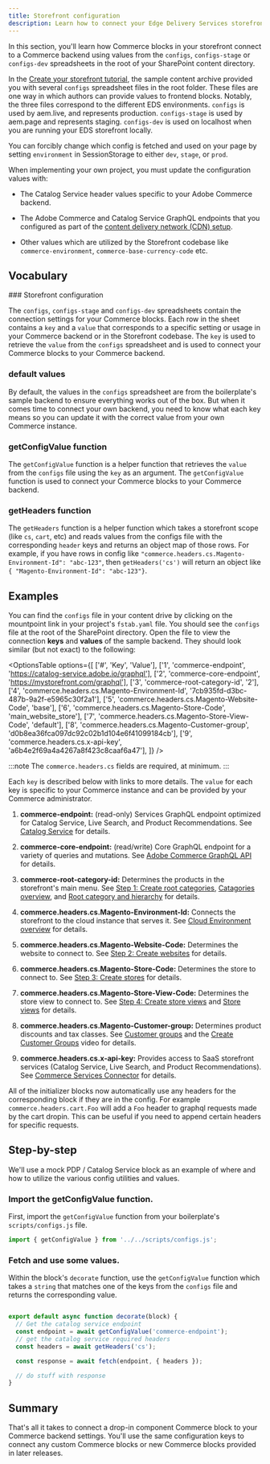 ```yaml
---
title: Storefront configuration
description: Learn how to connect your Edge Delivery Services storefront to your Adobe Commerce backend.
---
```



In this section, you'll learn how Commerce blocks in your storefront connect to a Commerce backend using values from the `configs`, `configs-stage` or `configs-dev` spreadsheets in the root of your SharePoint content directory.

In the [Create your storefront tutorial](/get-started/), the sample content archive provided you with several `configs` spreadsheet files in the root folder. These files are one way in which authors can provide values to frontend blocks. Notably, the three files correspond to the different EDS environments. `configs` is used by aem.live, and represents production. `configs-stage` is used by aem.page and represents staging. `configs-dev` is used on localhost when you are running your EDS storefront locally.

You can forcibly change which config is fetched and used on your page by setting `environment` in SessionStorage to either `dev`, `stage`, or `prod`.

When implementing your own project, you must update the configuration values with:

- The Catalog Service header values specific to your Adobe Commerce backend.

- The Adobe Commerce and Catalog Service GraphQL endpoints that you configured as part of the [content delivery network (CDN) setup](/setup/configuration/content-delivery-network/).

- Other values which are utilized by the Storefront codebase like `commerce-environment`, `commerce-base-currency-code` etc.

## Vocabulary

<Vocabulary>
### Storefront configuration

The `configs`, `configs-stage` and `configs-dev` spreadsheets contain the connection settings for your Commerce blocks. Each row in the sheet contains a `key` and a `value` that corresponds to a specific setting or usage in your Commerce backend or in the Storefront codebase. The `key` is used to retrieve the `value` from the `configs` spreadsheet and is used to connect your Commerce blocks to your Commerce backend.

### default values

By default, the values in the `configs` spreadsheet are from the boilerplate's sample backend to ensure everything works out of the box. But when it comes time to connect your own backend, you need to know what each key means so you can update it with the correct value from your own Commerce instance.

### getConfigValue function

The `getConfigValue` function is a helper function that retrieves the `value` from the `configs` file using the `key` as an argument. The `getConfigValue` function is used to connect your Commerce blocks to your Commerce backend.

### getHeaders function

The `getHeaders` function is a helper function which takes a storefront scope (like `cs`, `cart`, etc) and reads values from the configs file with the corresponding `header` keys and returns an object map of those rows. For example, if you have rows in config like `"commerce.headers.cs.Magento-Environment-Id": "abc-123"`, then `getHeaders('cs')` will return an object like `{ "Magento-Environment-Id": "abc-123"}`.

</Vocabulary>

## Examples

You can find the `configs` file in your content drive by clicking on the mountpoint link in your project's `fstab.yaml` file. You should see the `configs` file at the root of the SharePoint directory. Open the file to view the connection **keys** and **values** of the sample backend. They should look similar (but not exact) to the following:

<OptionsTable
  options={[
    ['#', 'Key', 'Value'],
    ['1', 'commerce-endpoint', 'https://catalog-service.adobe.io/graphql'],
    ['2', 'commerce-core-endpoint', 'https://mystorefront.com/graphql'],
    ['3', 'commerce-root-category-id', '2'],
    ['4', 'commerce.headers.cs.Magento-Environment-Id', '7cb935fd-d3bc-487b-9a2f-e5965c30f2a1'],
    ['5', 'commerce.headers.cs.Magento-Website-Code', 'base'],
    ['6', 'commerce.headers.cs.Magento-Store-Code', 'main_website_store'],
    ['7', 'commerce.headers.cs.Magento-Store-View-Code', 'default'],
    ['8', 'commerce.headers.cs.Magento-Customer-group', 'd0b8ea36fca097dc92c02b1d104e6f41099184cb'],
    ['9', 'commerce.headers.cs.x-api-key', 'a6b4e2f69a4a4267a8f423c8caaf6a47'],
  ]}
/>

:::note
The `commerce.headers.cs` fields are required, at minimum.
:::

Each `key` is described below with links to more details. The `value` for each key is specific to your Commerce instance and can be provided by your Commerce administrator.

<Callouts>

1. **commerce-endpoint:** (read-only) Services GraphQL endpoint optimized for Catalog Service, Live Search, and Product Recommendations. See [Catalog Service](https://experienceleague.adobe.com/en/docs/commerce-merchant-services/catalog-service/guide-overview) for details.

1. **commerce-core-endpoint:** (read/write) Core GraphQL endpoint for a variety of queries and mutations. See [Adobe Commerce GraphQL API](https://developer.adobe.com/commerce/webapi/graphql/reference/) for details.

1. **commerce-root-category-id:** Determines the products in the storefront's main menu. See [Step 1: Create root categories](https://experienceleague.adobe.com/en/docs/commerce-operations/configuration-guide/multi-sites/ms-admin#step-1-create-root-categories), [Catagories overview](https://experienceleague.adobe.com/en/docs/commerce-admin/catalog/categories/categories), and [Root category and hierarchy](https://experienceleague.adobe.com/en/docs/commerce-admin/catalog/categories/category-root) for details.

1. **commerce.headers.cs.Magento-Environment-Id:** Connects the storefront to the cloud instance that serves it. See [Cloud Environment overview](https://experienceleague.adobe.com/en/docs/commerce-cloud-service/user-guide/project/overview#environment-overview) for details.

1. **commerce.headers.cs.Magento-Website-Code:** Determines the website to connect to. See [Step 2: Create websites](https://experienceleague.adobe.com/en/docs/commerce-operations/configuration-guide/multi-sites/ms-admin#step-2-create-websites) for details.

1. **commerce.headers.cs.Magento-Store-Code:** Determines the store to connect to. See [Step 3: Create stores](https://experienceleague.adobe.com/en/docs/commerce-operations/configuration-guide/multi-sites/ms-admin#step-3-create-stores) for details.

1. **commerce.headers.cs.Magento-Store-View-Code:** Determines the store view to connect to. See [Step 4: Create store views](https://experienceleague.adobe.com/en/docs/commerce-operations/configuration-guide/multi-sites/ms-admin#step-4-create-store-views) and [Store views](https://experienceleague.adobe.com/en/docs/commerce-admin/stores-sales/site-store/store-views) for details.

1. **commerce.headers.cs.Magento-Customer-group:** Determines product discounts and tax classes. See [Customer groups](https://experienceleague.adobe.com/en/docs/commerce-admin/customers/customer-groups) and the [Create Customer Groups](https://experienceleague.adobe.com/en/docs/commerce-learn/tutorials/customers/customer-groups) video for details.

1. **commerce.headers.cs.x-api-key:** Provides access to SaaS storefront services (Catalog Service, Live Search, and Product Recommendations). See [Commerce Services Connector](https://experienceleague.adobe.com/en/docs/commerce-merchant-services/user-guides/integration-services/saas) for details.

</Callouts>

All of the initializer blocks now automatically use any headers for the corresponding block if they are in the config. For example `commerce.headers.cart.Foo` will add a `Foo` header to graphql requests made by the cart dropin. This can be useful if you need to append certain headers for specific requests.

## Step-by-step

We'll use a mock PDP / Catalog Service block as an example of where and how to utilize the various config utilities and values.

<Tasks>

<Task>

### Import the getConfigValue function.

First, import the `getConfigValue` function from your boilerplate's `scripts/configs.js` file.

```javascript
import { getConfigValue } from '../../scripts/configs.js';
```

</Task>

<Task>

### Fetch and use some values.

Within the block's `decorate` function, use the `getConfigValue` function which takes a `string` that matches one of the keys from the `configs` file and returns the corresponding value.

```javascript

export default async function decorate(block) {
  // Get the catalog service endpoint
  const endpoint = await getConfigValue('commerce-endpoint');
  // get the catalog service required headers
  const headers = await getHeaders('cs');

  const response = await fetch(endpoint, { headers });

  // do stuff with response
}
```

</Task>

</Tasks>

## Summary

That's all it takes to connect a drop-in component Commerce block to your Commerce backend settings. You'll use the same configuration keys to connect any custom Commerce blocks or new Commerce blocks provided in later releases.
